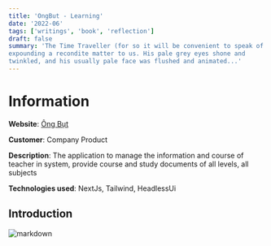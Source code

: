 ```yaml
---
title: 'OngBut - Learning'
date: '2022-06'
tags: ['writings', 'book', 'reflection']
draft: false
summary: 'The Time Traveller (for so it will be convenient to speak of him) was
expounding a recondite matter to us. His pale grey eyes shone and
twinkled, and his usually pale face was flushed and animated...'
---
```


# Information

**Website**: [Ông Bụt](https://ongbut.edu.vn)

**Customer**: Company Product

**Description**: The application to manage the information and course of teacher in system, provide course and study documents of all levels, all subjects

**Technologies used**: NextJs, Tailwind, HeadlessUi

## Introduction

![markdown](https://personal-mu-sable.vercel.app/static/images/projects/img.png)
